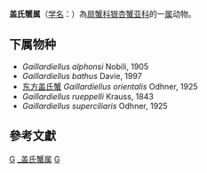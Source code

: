 {{Automatic taxobox
| taxon = Gaillardiellus 
| authority = Guinot, 1976
| image = Gaillardiellus rueppelli adulte.JPG
| image_caption = ''Gaillardiellus rueppelli''
}}
'''盖氏蟹属'''（[[学名|学名]]：{{lang|la|''Gaillardiellus''}}）為[[扇蟹科|扇蟹科]][[银杏蟹亚科|银杏蟹亚科]]的一[[属|属]]动物。

==下属物种==
* ''Gaillardiellus alphonsi'' Nobili, 1905
* ''Gaillardiellus bathus'' Davie, 1997
* [[东方盖氏蟹|东方盖氏蟹]] ''Gaillardiellus orientalis'' Odhner, 1925
* ''Gaillardiellus rueppelli'' Krauss, 1843
* ''Gaillardiellus superciliaris'' Odhner, 1925

==參考文獻==
{{reflist}}

{{taxonbar}}

[[Category:_扇蟹科|G]]
[[Category:_盖氏蟹属|]]
[[Category:1976年描述的分类群|G]]